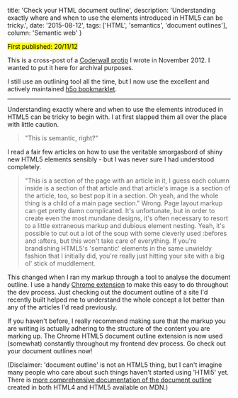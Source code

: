   title: 'Check your HTML document outline',
  description: 'Understanding exactly where and when to use the elements introduced in HTML5 can be tricky.',
  date: '2015-08-12',
  tags: ['HTML', 'semantics', 'document outlines'],
  column: 'Semantic web'
}

<mark>First published: 20/11/12</mark>

This is a cross-post of a [Coderwall protip](https://coderwall.com/p/fwybka/check-your-html-document-outline) I wrote in November 2012. I wanted to put it here for archival purposes.

I still use an outlining tool all the time, but I now use the excellent and actively maintained [h5o bookmarklet](https://h5o.github.io).

---

Understanding exactly where and when to use the elements introduced in HTML5 can be tricky to begin with. I at first slapped them all over the place with little caution.

> "This is semantic, right?"

I read a fair few articles on how to use the veritable smorgasbord of shiny new HTML5 elements sensibly - but I was never sure I had understood completely.

> "This is a section of the page with an article in it, I guess each column inside is a section of that article and that article's image is a section of the article, too, so best pop it in a section. Oh yeah, and the whole thing is a child of a main page section."
Wrong. Page layout markup can get pretty damn complicated. It's unfortunate, but in order to create even the most mundane designs, it's often necessary to resort to a little extraneous markup and dubious element nesting. Yeah, it's possible to cut out a lot of the soup with some cleverly used :befores and :afters, but this won't take care of everything. If you're brandishing HTML5's 'semantic' elements in the same unwieldy fashion that I initially did, you're really just hitting your site with a big ol' stick of muddlement.

This changed when I ran my markup through a tool to analyse the document outline. I use a handy [Chrome extension](https://chrome.google.com/webstore/detail/html5-outliner/afoibpobokebhgfnknfndkgemglggomo) to make this easy to do throughout the dev process. Just checking out the document outline of a site I'd recently built helped me to understand the whole concept a lot better than any of the articles I'd read previously.

If you haven't before, I really recommend making sure that the markup you are writing is actually adhering to the structure of the content you are marking up. The Chrome HTML5 document outline extension is now used (somewhat) constantly throughout my frontend dev process. Go check out your document outlines now!

(Disclaimer: 'document outline' is not an HTML5 thing, but I can't imagine many people who care about such things haven't started using 'HTMl5' yet. There is [more comprehensive documentation of the document outline](https://developer.mozilla.org/en-US/docs/Sections_and_Outlines_of_an_HTML5_document) created in both HTML4 and HTML5 available on MDN.)
